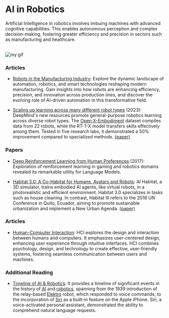 # AI in Robotics

Artificial Intelligence in robotics involves imbuing machines with advanced cognitive capabilities. This enables autonomous perception and complex decision-making, fostering greater efficiency and precision in sectors such as manufacturing and healthcare.

<br />

<Image src={myGif} alt="my gif" />

 ### Articles

- [Robots in the Manufacturing Industry](https://www.wevolver.com/article/robots-in-the-manufacturing-industry-types-and-applications): Explore the dynamic landscape of automation, robotics, and smart technologies reshaping modern manufacturing. Gain insights into how robots are enhancing efficiency, precision, and innovation across production lines, and discover the evolving role of AI-driven automation in this transformative field.

- [Scaling up learning across many different robot types](https://www.deepmind.com/blog/scaling-up-learning-across-many-different-robot-types) (2023): DeepMind's new resources promote general-purpose robotics learning across diverse robot types. The [Open X-Embodiment](https://robotics-transformer-x.github.io/) dataset compiles data from 22 robots, while the RT-1-X model transfers skills effectively among them. Tested in five research labs, it demonstrated a 50% improvement compared to specialized methods. [(paper)](https://arxiv.org/abs/2310.08864) 

### Papers

- [Deep Reinforcement Learning from Human Preferences](https://proceedings.neurips.cc/paper_files/paper/2017/file/d5e2c0adad503c91f91df240d0cd4e49-Paper.pdf) (2017): Exploration of reinforcement learning in gaming and robotics domains revealed its remarkable utility for Language Models.

- [Habitat 3.0: A Co-Habitat for Humans, Avatars and Robots](https://aihabitat.org/habitat3/): AI Habitat, a 3D simulator, trains embodied AI agents, like virtual robots, in a photorealistic and efficient environment. Habitat 3.0 specializes in tasks such as house cleaning. In contrast, Habitat III refers to the 2016 UN Conference in Quito, Ecuador, aiming to promote sustainable urbanization and implement a New Urban Agenda. [(paper)](https://ai.meta.com/static-resource/habitat3)

### Articles

- [Human-Computer Interaction](https://www.interaction-design.org/literature/topics/human-computer-interaction): HCI explores the design and interaction between humans and computers. It emphasizes user-centered design, enhancing user experience through intuitive interfaces. HCI combines psychology, design, and technology to create effective, user-friendly systems, fostering seamless communication between users and machines.

### Additional Reading

- [Timeline of AI & Robotics](https://www.computerhistory.org/timeline/ai-robotics/): It provides a timeline of significant events in the history of [AI](https://en.wikipedia.org/wiki/Timeline_of_artificial_intelligence) and [robotics](https://en.wikipedia.org/wiki/Robotics), spanning from the 1939 introduction of the relay-based [Elektro](https://en.wikipedia.org/wiki/Elektro) robot, which responded to voice commands, to the incorporation of [Siri](https://en.wikipedia.org/wiki/Siri) as a built-in feature on the Apple iPhone. Siri, a voice-activated personal assistant, demonstrated the ability to comprehend natural language requests. 

